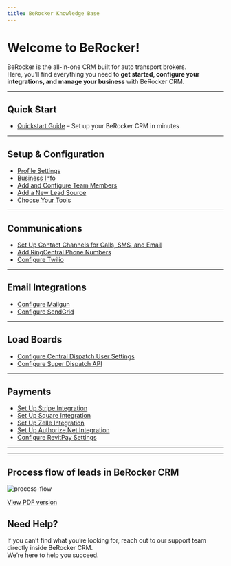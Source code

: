 ```yaml
---
title: BeRocker Knowledge Base
---
```


# Welcome to BeRocker!

BeRocker is the all-in-one CRM built for auto transport brokers.  
Here, you’ll find everything you need to **get started, configure your integrations, and manage your business** with BeRocker CRM.

---

## Quick Start

- [Quickstart Guide](/quickstart) – Set up your BeRocker CRM in minutes

---

## Setup & Configuration

- [Profile Settings](/general-settings/profile-settings-in-berocker-crm)
- [Business Info](/general-settings/business-info)
- [Add and Configure Team Members](/general-settings/add-and-configure-team-members-in-berocker-crm)
- [Add a New Lead Source](/general-settings/add-a-new-lead-source-in-berocker-app)
- [Choose Your Tools](/general-settings/choose-your-tools)

---

## Communications

- [Set Up Contact Channels for Calls, SMS, and Email](/set-up-contact-channels-for-calls-sms-and-email)
- [Add RingCentral Phone Numbers](/integrations/phone/add-ring-central-phone-numbers)
- [Configure Twilio](integrations/phone/how-to-configure-twilio)

---

## Email Integrations

- [Configure Mailgun](integrations/email/mailgun/how-to-configure-mailgun-in-berocker-settings)
- [Configure SendGrid](integrations/email/sendgrid/how-to-configure-sendgrid-api-key-in-berocker-settings)

---

## Load Boards

- [Configure Central Dispatch User Settings](/integrations/loadboards/configure-central-dispatch-user-settings-in-berocker-crm)
- [Configure Super Dispatch API](integrations/loadboards/how-to-configure-super-dispatch-api-integration-settings)

---

## Payments

- [Set Up Stripe Integration](/integrations/payment/how-to-set-up-stripe-integration)
- [Set Up Square Integration](/integrations/payment/how-to-set-square-integration)
- [Set Up Zelle Integration](/integrations/payment/how-to-set-up-zelle-integration-in-berocker)
- [Set Up Authorize.Net Integration](/integrations/payment/set-up-authorize-net-integration-in-berocker)
- [Configure RevitPay Settings](/integrations/payment/how-to-configure-revitpay-settings-in-berocker)

---

---

## Process flow of leads in BeRocker CRM

![process-flow](/images/process-flow.png)

[View PDF version](/documents/process-flow.pdf)

## Need Help?

If you can’t find what you’re looking for, reach out to our support team directly inside BeRocker CRM.  
We’re here to help you succeed.
